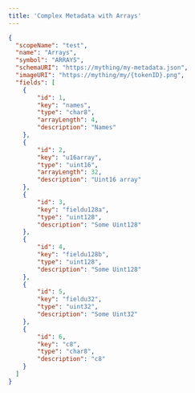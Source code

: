 ```yaml
---
title: 'Complex Metadata with Arrays'
---
```


```json
{
  "scopeName": "test",
  "name": "Arrays",
  "symbol": "ARRAYS",
  "schemaURI": "https://mything/my-metadata.json",
  "imageURI": "https://mything/my/{tokenID}.png",
  "fields": [
    {
        "id": 1,
        "key": "names",
        "type": "char8",
        "arrayLength": 4,
        "description": "Names"
    },
    {
        "id": 2,
        "key": "u16array",
        "type": "uint16",
        "arrayLength": 32,
        "description": "Uint16 array"
    },
    {
        "id": 3,
        "key": "fieldu128a",
        "type": "uint128",
        "description": "Some Uint128"
    },
    {
        "id": 4,
        "key": "fieldu128b",
        "type": "uint128",
        "description": "Some Uint128"
    },
    {
        "id": 5,
        "key": "fieldu32",
        "type": "uint32",
        "description": "Some Uint32"
    },
    {
        "id": 6,
        "key": "c8",
        "type": "char8",
        "description": "c8"
    }
  ]
}
```